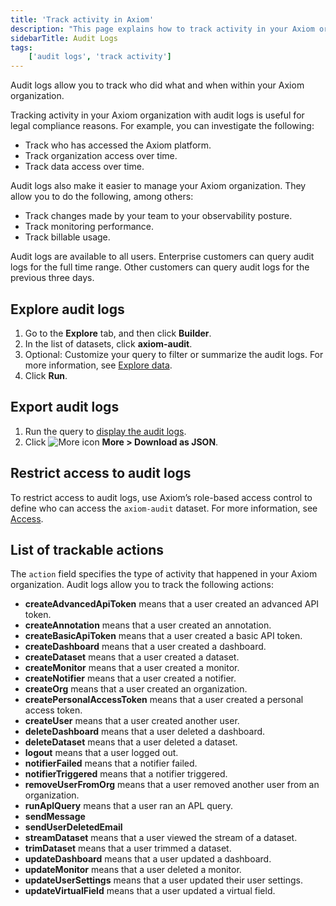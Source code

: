 ```yaml
---
title: 'Track activity in Axiom'
description: "This page explains how to track activity in your Axiom organization with audit logs."
sidebarTitle: Audit Logs
tags:
    ['audit logs', 'track activity']
---
```


Audit logs allow you to track who did what and when within your Axiom organization.

Tracking activity in your Axiom organization with audit logs is useful for legal compliance reasons. For example, you can investigate the following:

- Track who has accessed the Axiom platform.
- Track organization access over time.
- Track data access over time.

Audit logs also make it easier to manage your Axiom organization. They allow you to do the following, among others:

- Track changes made by your team to your observability posture.
- Track monitoring performance.
- Track billable usage.

Audit logs are available to all users. Enterprise customers can query audit logs for the full time range. Other customers can query audit logs for the previous three days.

## Explore audit logs

1. Go to the **Explore** tab, and then click **Builder**.
2. In the list of datasets, click **axiom-audit**.
3. Optional: Customize your query to filter or summarize the audit logs. For more information, see [Explore data](/query-data/explore).
4. Click **Run**.

## Export audit logs

1. Run the query to [display the audit logs](#explore-audit-logs).
2. Click <img src="/doc-assets/icons/ellipsis-vertical.svg" className="inline-icon" alt="More icon" /> **More > Download as JSON**.

## Restrict access to audit logs

To restrict access to audit logs, use Axiom’s role-based access control to define who can access the `axiom-audit` dataset. For more information, see [Access](/reference/settings#access-overview).

## List of trackable actions

The `action` field specifies the type of activity that happened in your Axiom organization. Audit logs allow you to track the following actions:

- **createAdvancedApiToken** means that a user created an advanced API token.
- **createAnnotation** means that a user created an annotation.
- **createBasicApiToken** means that a user created a basic API token.
- **createDashboard** means that a user created a dashboard.
- **createDataset** means that a user created a dataset.
- **createMonitor** means that a user created a monitor.
- **createNotifier** means that a user created a notifier.
- **createOrg** means that a user created an organization.
- **createPersonalAccessToken** means that a user created a personal access token.
- **createUser** means that a user created another user.
- **deleteDashboard** means that a user deleted a dashboard.
- **deleteDataset** means that a user deleted a dataset.
- **logout** means that a user logged out.
- **notifierFailed** means that a notifier failed.
- **notifierTriggered** means that a notifier triggered.
- **removeUserFromOrg** means that a user removed another user from an organization.
- **runAplQuery** means that a user ran an APL query.
- **sendMessage** 
- **sendUserDeletedEmail**
- **streamDataset** means that a user viewed the stream of a dataset.
- **trimDataset** means that a user trimmed a dataset.
- **updateDashboard** means that a user updated a dashboard.
- **updateMonitor** means that a user deleted a monitor.
- **updateUserSettings** means that a user updated their user settings.
- **updateVirtualField** means that a user updated a virtual field.